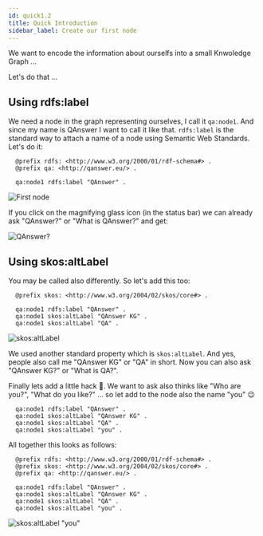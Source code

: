 ```yaml
---
id: quick1.2
title: Quick Introduction
sidebar_label: Create our first node
---
```


We want to encode the information about ourselfs into a small Knwoledge Graph ...

Let's do that ...

## Using rdfs:label

We need a node in the graph representing ourselves, I call it `qa:node1`. 
And since my name is QAnswer I want to call it like that. `rdfs:label` is the standard way to attach a name of a node using Semantic Web Standards.
Let's do it:

<Tabs>
<TabItem value='turtle' label='Turtle' default>

  ```turtle
    @prefix rdfs: <http://www.w3.org/2000/01/rdf-schema#> .
    @prefix qa: <http://qanswer.eu/> .

    qa:node1 rdfs:label "QAnswer" .
  ```

</TabItem>
<TabItem value='ui' label='UI'>

  <Image src='/img/newUI/turtle/first-node.png' alt='First node'/>

</TabItem>
</Tabs>

If you click on the magnifying glass icon (in the status bar) we can already ask "QAnswer?" or "What is QAnswer?" and get:

<Image src='/img/newUI/question-0.png' alt='QAnswer?'/>

## Using skos:altLabel

You may be called also differently. So let's add this too:

<Tabs>
<TabItem value='turtle' label='Turtle' default>

  ```turtle
    @prefix skos: <http://www.w3.org/2004/02/skos/core#> .

    qa:node1 rdfs:label "QAnswer" .
    qa:node1 skos:altLabel "QAnswer KG" .
    qa:node1 skos:altLabel "QA" .
  ```

</TabItem>

<TabItem value='ui' label='UI'>

  <Image src='/img/newUI/turtle/add-skos.png' alt='skos:altLabel'/>

</TabItem>
</Tabs>

We used another standard property which is `skos:altLabel`. And yes, people also call me "QAnswer KG" or "QA" in short.
Now you can also ask "QAnswer KG?" or "What is QA?".

Finally lets add a little hack 🤖. We want to ask also thinks like "Who are you?", "What do you like?" ... so let add to the 
node also the name "you" 😉

  ```turtle
    qa:node1 rdfs:label "QAnswer" .
    qa:node1 skos:altLabel "QAnswer KG" .
    qa:node1 skos:altLabel "QA" .
    qa:node1 skos:altLabel "you" .
  ```

All together this looks as follows:


<Tabs>
<TabItem value='turtle' label='Turtle' default>

  ```turtle
    @prefix rdfs: <http://www.w3.org/2000/01/rdf-schema#> .
    @prefix skos: <http://www.w3.org/2004/02/skos/core#> .
    @prefix qa: <http://qanswer.eu/> .
    
    qa:node1 rdfs:label "QAnswer" .
    qa:node1 skos:altLabel "QAnswer KG" .
    qa:node1 skos:altLabel "QA" .
    qa:node1 skos:altLabel "you" .
  ```

</TabItem>

<TabItem value='ui' label='UI'>

  <Image src='/img/newUI/turtle/add-you-label.png' alt='skos:altLabel "you"'/>

</TabItem>
</Tabs>
